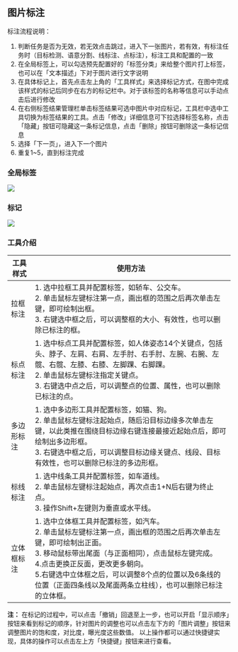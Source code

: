
## 图片标注

标注流程说明：

1. 判断任务是否为无效，若无效点击跳过，进入下一张图片，若有效，有标注任务时（目标检测、语意分割、线标注、点标注），标注工具和配置的一致
2. 在全局标签上，可以勾选预先配置好的「标签分类」来给整个图片打上标签，也可以在「文本描述」下对于图片进行文字说明
3. 在具体标记上，首先点击左上角的「工具样式」来选择标记方式，在图中完成该样式的标记后同步在右方的标记栏中。对于该标签的名称等信息可以手动点击后进行修改
4. 在右侧标签结果管理栏单击标签结果可选中图片中对应标记，工具栏中选中工具切换为标签结果的工具。点击「修改」详细信息可下拉选择标签名称，点击「隐藏」按钮可隐藏这一条标记信息，点击「删除」按钮可删除这一条标记信息
5. 选择「下一页」，进入下一个图片
6. 重复1~5，直到标注完成

### 全局标签

<img src={global} />


### 标记

<img src={tool} />

### 工具介绍

<table>
<thead>
    <tr>
        <th>工具样式</th>
        <th style={{ whiteSpace: 'nowrap' }}>使用方法</th>
    </tr>
    </thead>
    <tbody>
    <tr>
        <td>拉框标注</td>
        <td>1. 选中拉框工具并配置标签，如轿车、公交车。<br />2. 单击鼠标左键标注第一点，画出框的范围之后再次单击左键，即可绘制出框。<br />3. 右键选中框之后，可以调整框的大小、有效性，也可以删除已标注的框。</td>
    </tr>
    <tr>
        <td>标点标注</td>
        <td>1. 选中标点工具并配置标签，如人体姿态14个关键点，包括头、脖子、左肩、右肩、左手肘、右手肘、左腕、右腕、左髋、右髋、左膝、右膝、左脚踝、右脚踝。<br />2. 单击鼠标左键标注指定关键点。<br />3. 右键选中点之后，可以调整点的位置、属性，也可以删除已标注的点。</td>
    </tr>
    <tr>
        <td style={{ whiteSpace: 'nowrap' }}>多边形标注</td>
        <td>1. 选中多边形工具并配置标签，如猫、狗。<br />2. 单击鼠标左键标注起始点，随后沿目标边缘多次单击左键，以此类推在围绕目标边缘右键连接最接近起始点后，即可绘制出多边形框。<br />3. 右键选中框之后，可以调整目标边缘关键点、线段、目标有效性，也可以删除已标注的多边形框。</td>
    </tr>
    <tr>
        <td>标线标注</td>
        <td>1. 选中线条工具并配置标签，如车道线。<br />2. 单击鼠标左键标注起始点，再次点击1+N后右键为终止点。<br />3. 操作Shift+左键则为垂直或水平线。</td>
    </tr>
    <tr>
        <td>立体框标注</td>
        <td>1. 选中立体框工具并配置标签，如汽车。<br />2. 单击鼠标左键标注第一点，画出框的范围之后再次单击左键，即可绘制出正面。<br />3. 移动鼠标带出尾面（与正面相同），点击鼠标左键完成。<br />4.点击更换正反面，更改更多朝向。<br />5.右键选中立体框之后，可以调整8个点的位置以及6条线的位置（正面四条线以及尾面两条立柱线），也可以删除已标注的立体框。</td>
    </tr>
    </tbody>
</table>


**注：** 在标记的过程中，可以点击「撤销」回退至上一步，也可以开启「显示顺序」按钮来看到标记的顺序，针对图片的调整也可以点击左下方的「图片调整」按钮来调整图片的饱和度，对比度，曝光度这些数值。
以上操作都可以通过快捷键实现，具体的操作可以点击左上方「快捷键」按钮来进行查看。
